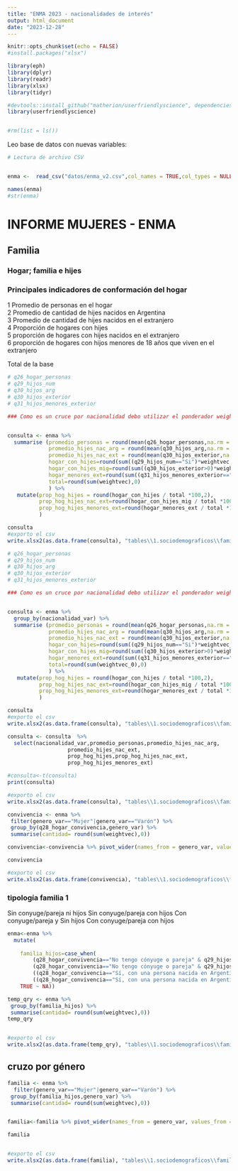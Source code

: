 ```yaml
---
title: "ENMA 2023 - nacionalidades de interés"
output: html_document
date: "2023-12-28"
---
```


```r
knitr::opts_chunk$set(echo = FALSE)
#install.packages("xlsx")

library(eph)
library(dplyr)
library(readr)
library(xlsx)
library(tidyr)

#devtools::install_github("matherion/userfriendlyscience", dependencies=TRUE)
library(userfriendlyscience)


#rm(list = ls())
```





Leo base de datos con nuevas variables:

```r

# Lectura de archivo CSV


enma <-  read_csv("datos/enma_v2.csv",col_names = TRUE,col_types = NULL)


```

```r
names(enma)
#str(enma)

```
# INFORME MUJERES - ENMA


## Familia

### Hogar; familia e hijes

### Principales indicadores de conformación del hogar

1 Promedio de personas en el hogar  
2 Promedio de cantidad de hijes nacidos en Argentina  
3 Promedio de cantidad de hijes nacidos en el extranjero  
4 Proporción de hogares con hijes  
5 proporción de hogares con hijes nacidos en el extranjero  
6 proporción de hogares con hijos menores de 18 años que viven en el extranjero  

Total de la base  


```r
# q26_hogar_personas
# q29_hijos_num
# q30_hijos_arg
# q30_hijos_exterior
# q31_hijos_menores_exterior

### Como es un cruce por nacionalidad debo utilizar el ponderador weightvec_0


consulta <- enma %>% 
  summarise (promedio_personas = round(mean(q26_hogar_personas,na.rm = TRUE),0),
             promedio_hijes_nac_arg = round(mean(q30_hijos_arg,na.rm = TRUE),0),
             promedio_hijes_nac_ext = round(mean(q30_hijos_exterior,na.rm = TRUE),0),
             hogar_con_hijes=round(sum((q29_hijos_num=="Si")*weightvec,na.rm=TRUE),0),
             hogar_con_hijes_mig=round(sum((q30_hijos_exterior>0)*weightvec,na.rm=TRUE),0),
             hogar_menores_ext=round(sum((q31_hijos_menores_exterior=="Si")*weightvec,na.rm=TRUE),0),
             total=round(sum(weightvec),0)
             ) %>%
   mutate(prop_hog_hijes = round(hogar_con_hijes / total *100,2),
          prop_hog_hijes_nac_ext=round(hogar_con_hijes_mig / total *100,2),
          prop_hog_hijes_menores_ext=round(hogar_menores_ext / total *100,2)
          )   

consulta
#exporto el csv
write.xlsx2(as.data.frame(consulta), "tables\\1.sociodemograficos\\familias.xlsx", row.names = FALSE, sheetName = "total",append = TRUE) 


```





```r
# q26_hogar_personas
# q29_hijos_num
# q30_hijos_arg
# q30_hijos_exterior
# q31_hijos_menores_exterior

### Como es un cruce por nacionalidad debo utilizar el ponderador weightvec_0


consulta <- enma %>% 
  group_by(nacionalidad_var) %>% 
  summarise (promedio_personas = round(mean(q26_hogar_personas,na.rm = TRUE)),
             promedio_hijes_nac_arg = round(mean(q30_hijos_arg,na.rm = TRUE),0),
             promedio_hijes_nac_ext = round(mean(q30_hijos_exterior,na.rm = TRUE),0),
             hogar_con_hijes=round(sum((q29_hijos_num=="Si")*weightvec_0,na.rm=TRUE),0),
             hogar_con_hijes_mig=round(sum((q30_hijos_exterior>0)*weightvec_0,na.rm=TRUE),0),
             hogar_menores_ext=round(sum((q31_hijos_menores_exterior=="Si")*weightvec_0,na.rm=TRUE),0),
             total=round(sum(weightvec_0),0)
             ) %>%
   mutate(prop_hog_hijes = round(hogar_con_hijes / total *100,2),
          prop_hog_hijes_nac_ext=round(hogar_con_hijes_mig / total *100,2),
          prop_hog_hijes_menores_ext=round(hogar_menores_ext / total *100,2)
          )   

consulta
#exporto el csv
write.xlsx2(as.data.frame(consulta), "tables\\1.sociodemograficos\\familias.xlsx", row.names = FALSE, sheetName = "absolutos",append = TRUE) 

consulta <- consulta  %>% 
  select(nacionalidad_var,promedio_personas,promedio_hijes_nac_arg,
                   promedio_hijes_nac_ext,
                   prop_hog_hijes,prop_hog_hijes_nac_ext,
                   prop_hog_hijes_menores_ext)

#consulta<-t(consulta)
print(consulta)

#exporto el csv
write.xlsx2(as.data.frame(consulta), "tables\\1.sociodemograficos\\familias.xlsx", row.names = FALSE, sheetName = "indicadores",append = TRUE) 


```


```r

convivencia <- enma %>% 
 filter(genero_var=="Mujer"|genero_var=="Varón") %>%
 group_by(q28_hogar_convivencia,genero_var) %>%
 summarise(cantidad= round(sum(weightvec),0)) 

convivencia<-convivencia %>% pivot_wider(names_from = genero_var, values_from = cantidad)

convivencia

#exporto el csv
write.xlsx2(as.data.frame(convivencia), "tables\\1.sociodemograficos\\familias.xlsx", row.names = FALSE, sheetName = "convivencia",append = TRUE) 

```

### tipología familia 1

Sin conyuge/pareja ni hijos
Sin conyuge/pareja con hijos
Con conyuge/pareja y Sin hijos
Con conyuge/pareja con  hijos



```r

enma<-enma %>% 
  mutate(
    
    familia_hijos=case_when(
        (q28_hogar_convivencia=="No tengo cónyuge o pareja" & q29_hijos_num=="No") ~ "Sin conyuge/pareja ni hijos",
        (q28_hogar_convivencia=="No tengo cónyuge o pareja" & q29_hijos_num=="Si") ~ "Sin conyuge/pareja con hijos",
        ((q28_hogar_convivencia=="Sí, con una persona nacida en Argentina" | q28_hogar_convivencia=="Sí, con una persona nacida en otro país (migrante o extranjero/a)") & q29_hijos_num=="No") ~ "Con conyuge/pareja y Sin hijos",
        ((q28_hogar_convivencia=="Sí, con una persona nacida en Argentina" | q28_hogar_convivencia=="Sí, con una persona nacida en otro país (migrante o extranjero/a)") & q29_hijos_num=="Si") ~ "Con conyuge/pareja con  hijos",
    TRUE ~ NA))

temp_qry <- enma %>% 
 group_by(familia_hijos) %>%
 summarise(cantidad= round(sum(weightvec),0)) 
temp_qry


#exporto el csv
write.xlsx2(as.data.frame(temp_qry), "tables\\1.sociodemograficos\\familias.xlsx", row.names = FALSE, sheetName = "familia_total",append = TRUE) 

```
## cruzo por género


```r

familia <- enma %>% 
  filter(genero_var=="Mujer"|genero_var=="Varón") %>%
 group_by(familia_hijos,genero_var) %>%
 summarise(cantidad= round(sum(weightvec),0)) 


familia<-familia %>% pivot_wider(names_from = genero_var, values_from = cantidad)

familia


#exporto el csv
write.xlsx2(as.data.frame(familia), "tables\\1.sociodemograficos\\familias.xlsx", row.names = FALSE, sheetName = "familia_genero",append = TRUE) 




```
















